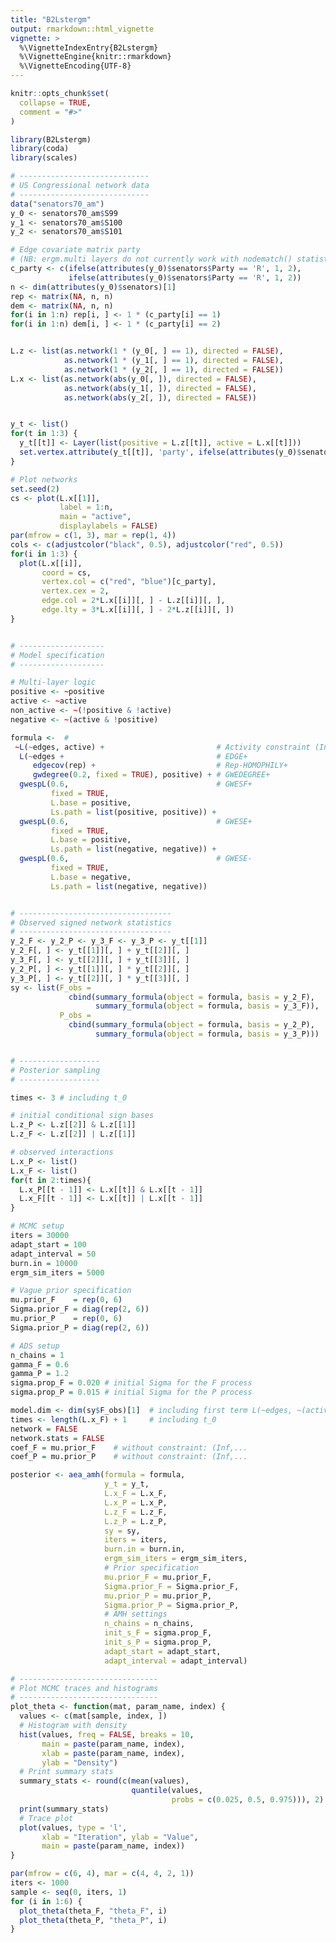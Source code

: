 ```yaml
---
title: "B2Lstergm"
output: rmarkdown::html_vignette
vignette: >
  %\VignetteIndexEntry{B2Lstergm}
  %\VignetteEngine{knitr::rmarkdown}
  %\VignetteEncoding{UTF-8}
---
```


```r
knitr::opts_chunk$set(
  collapse = TRUE,
  comment = "#>"
)
```

```r
library(B2Lstergm)
library(coda)
library(scales)

# -----------------------------
# US Congressional network data
# -----------------------------
data("senators70_am") 
y_0 <- senators70_am$S99
y_1 <- senators70_am$S100
y_2 <- senators70_am$S101

# Edge covariate matrix party 
# (NB: ergm.multi layers do not currently work with nodematch() statistics)
c_party <- c(ifelse(attributes(y_0)$senators$Party == 'R', 1, 2),
             ifelse(attributes(y_0)$senators$Party == 'R', 1, 2))
n <- dim(attributes(y_0)$senators)[1]
rep <- matrix(NA, n, n)
dem <- matrix(NA, n, n)
for(i in 1:n) rep[i, ] <- 1 * (c_party[i] == 1)
for(i in 1:n) dem[i, ] <- 1 * (c_party[i] == 2)


L.z <- list(as.network(1 * (y_0[, ] == 1), directed = FALSE), 
            as.network(1 * (y_1[, ] == 1), directed = FALSE), 
            as.network(1 * (y_2[, ] == 1), directed = FALSE))
L.x <- list(as.network(abs(y_0[, ]), directed = FALSE), 
            as.network(abs(y_1[, ]), directed = FALSE),
            as.network(abs(y_2[, ]), directed = FALSE))


y_t <- list()
for(t in 1:3) { 
  y_t[[t]] <- Layer(list(positive = L.z[[t]], active = L.x[[t]]))
  set.vertex.attribute(y_t[[t]], 'party', ifelse(attributes(y_0)$senators$Party == 'R', 1, 2))
}

# Plot networks
set.seed(2)
cs <- plot(L.x[[1]],
           label = 1:n, 
           main = "active", 
           displaylabels = FALSE)
par(mfrow = c(1, 3), mar = rep(1, 4))
cols <- c(adjustcolor("black", 0.5), adjustcolor("red", 0.5))
for(i in 1:3) {
  plot(L.x[[i]], 
       coord = cs, 
       vertex.col = c("red", "blue")[c_party],
       vertex.cex = 2,
       edge.col = 2*L.x[[i]][, ] - L.z[[i]][, ],
       edge.lty = 3*L.x[[i]][, ] - 2*L.z[[i]][, ])
}


# -------------------
# Model specification
# -------------------

# Multi-layer logic
positive <- ~positive
active <- ~active
non_active <- ~(!positive & !active)
negative <- ~(active & !positive)

formula <-  #
 ~L(~edges, active) +                         # Activity constraint (Inf)
  L(~edges +                                  # EDGE+
     edgecov(rep) +                           # Rep-HOMOPHILY+
     gwdegree(0.2, fixed = TRUE), positive) + # GWEDEGREE+           
  gwespL(0.6,                                 # GWESF+
         fixed = TRUE, 
         L.base = positive, 
         Ls.path = list(positive, positive)) +
  gwespL(0.6,                                 # GWESE+
         fixed = TRUE,
         L.base = positive,
         Ls.path = list(negative, negative)) +
  gwespL(0.6,                                 # GWESE-
         fixed = TRUE,
         L.base = negative,
         Ls.path = list(negative, negative))


# ----------------------------------
# Observed signed network statistics
# ----------------------------------
y_2_F <- y_2_P <- y_3_F <- y_3_P <- y_t[[1]]
y_2_F[, ] <- y_t[[1]][, ] + y_t[[2]][, ]
y_3_F[, ] <- y_t[[2]][, ] + y_t[[3]][, ]
y_2_P[, ] <- y_t[[1]][, ] * y_t[[2]][, ]
y_3_P[, ] <- y_t[[2]][, ] * y_t[[3]][, ]
sy <- list(F_obs =
             cbind(summary_formula(object = formula, basis = y_2_F),
                   summary_formula(object = formula, basis = y_3_F)),
           P_obs = 
             cbind(summary_formula(object = formula, basis = y_2_P),
                   summary_formula(object = formula, basis = y_3_P)))


# ------------------
# Posterior sampling
# ------------------

times <- 3 # including t_0

# initial conditional sign bases
L.z_P <- L.z[[2]] & L.z[[1]] 
L.z_F <- L.z[[2]] | L.z[[1]] 

# observed interactions
L.x_P <- list()
L.x_F <- list()
for(t in 2:times){
  L.x_P[[t - 1]] <- L.x[[t]] & L.x[[t - 1]]
  L.x_F[[t - 1]] <- L.x[[t]] | L.x[[t - 1]]
}

# MCMC setup          
iters = 30000   
adapt_start = 100   
adapt_interval = 50   
burn.in = 10000               
ergm_sim_iters = 5000 

# Vague prior specification
mu.prior_F    = rep(0, 6)
Sigma.prior_F = diag(rep(2, 6))
mu.prior_P    = rep(0, 6)
Sigma.prior_P = diag(rep(2, 6))

# ADS setup
n_chains = 1
gamma_F = 0.6
gamma_P = 1.2
sigma.prop_F = 0.020 # initial Sigma for the F process
sigma.prop_P = 0.015 # initial Sigma for the P process

model.dim <- dim(sy$F_obs)[1]  # including first term L(~edges, ~(active))
times <- length(L.x_F) + 1     # including t_0
network = FALSE
network.stats = FALSE
coef_F = mu.prior_F    # without constraint: (Inf,...
coef_P = mu.prior_P    # without constraint: (Inf,...

posterior <- aea_amh(formula = formula,   
                     y_t = y_t,      
                     L.x_F = L.x_F,  
                     L.x_P = L.x_P,  
                     L.z_F = L.z_F,  
                     L.z_P = L.z_P,  
                     sy = sy,
                     iters = iters,          
                     burn.in = burn.in,          
                     ergm_sim_iters = ergm_sim_iters,  
                     # Prior specification
                     mu.prior_F = mu.prior_F,
                     Sigma.prior_F = Sigma.prior_F,
                     mu.prior_P = mu.prior_P,
                     Sigma.prior_P = Sigma.prior_P,
                     # AMH settings
                     n_chains = n_chains,
                     init_s_F = sigma.prop_F,
                     init_s_P = sigma.prop_P,
                     adapt_start = adapt_start,     
                     adapt_interval = adapt_interval)   

# -------------------------------
# Plot MCMC traces and histograms
# -------------------------------
plot_theta <- function(mat, param_name, index) {
  values <- c(mat[sample, index, ])
  # Histogram with density
  hist(values, freq = FALSE, breaks = 10,
       main = paste(param_name, index),
       xlab = paste(param_name, index),
       ylab = "Density")
  # Print summary stats
  summary_stats <- round(c(mean(values), 
                           quantile(values, 
                                    probs = c(0.025, 0.5, 0.975))), 2)
  print(summary_stats)
  # Trace plot
  plot(values, type = 'l', 
       xlab = "Iteration", ylab = "Value",
       main = paste(param_name, index))
}

par(mfrow = c(6, 4), mar = c(4, 4, 2, 1))
iters <- 1000 
sample <- seq(0, iters, 1)
for (i in 1:6) {
  plot_theta(theta_F, "theta_F", i)
  plot_theta(theta_P, "theta_P", i)
}
```
